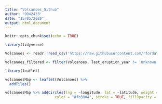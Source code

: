 ```yaml
---
title: "Volcanoes_Github"
author: '9942433'
date: "15/05/2020"
output: html_document
---
```


```r
knitr::opts_chunk$set(echo = TRUE)
```

```r
library(tidyverse)
```

```r
Volcanoes <- readr::read_csv('https://raw.githubusercontent.com/rfordatascience/tidytuesday/master/data/2020/2020-05-12/volcano.csv')
```

```r
Volcanoes_filtered <- filter(Volcanoes, last_eruption_year != 'Unknown')
```

```r
library(leaflet)
```

```r
volcanoesMap <- leaflet(Volcanoes) %>%
  addTiles()
```

```r
volcanoesMap %>% addCircles(lng = ~longitude, lat = ~latitude, weight = 8, radius = 40, 
                       color = "#fb3004", stroke = TRUE, fillOpacity = 0.8)
```